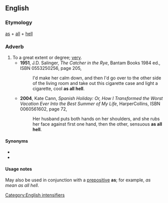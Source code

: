 ==English==

===Etymology===
[[as]] + [[all]] + [[hell]]

===Adverb===
{{en-adv|-}}

# To a great extent or degree; [[very]].
#* '''1951''', J.D. Salinger, ''The Catcher in the Rye'', Bantam Books 1984 ed., ISBN 0553250256, page 205,
#*: I'd make her calm down, and then I'd go over to the other side of the living room and take out this cigarette case and light a cigarette, cool '''as all hell'''.
#* '''2004''', Kate Cann, ''Spanish Holiday: Or, How I Transformed the Worst Vacation Ever Into the Best Summer of My Life'', HarperCollins, ISBN 0060561602, page 72,
#*: Her husband puts both hands on her shoulders, and she rubs her face against first one hand, then the other, sensuous '''as all hell'''.

====Synonyms====
* {{l|en|as anything}}
* {{l|en|as hell}}

====Usage notes====
May also be used in conjunction with a [[prepositive]] '''as'''; for example, ''as mean as all hell''.

[[Category:English intensifiers]]